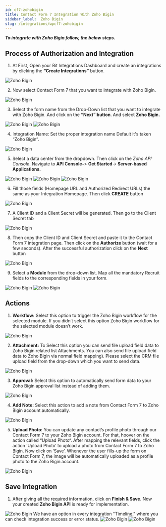 ```yaml
---
id: cf7-zohobigin
title: Contact Form 7 Integration With Zoho Bigin
sidebar_label:  Zoho Bigin
slug: /integrations/wpcf7-zohobigin
---
```



***To integrate with Zoho Bigin follow, the below steps.***


## Process of Authorization and Integration
1.	At First, Open your Bit Integrations Dashboard and create an integrations by clicking the **“Create Integrations”** button.
 <Image src="Zoho Bigin/Create Integration" alt="Zoho Bigin" w="1020" h="350" />


2. Now select Contact Form 7 that you want to integrate with Zoho Bigin.
 <Image src="Zoho Bigin/Select Contact Form 7" alt="Zoho Bigin" w="1020" h="350" />

3.	Select the form name from the Drop-Down list that you want to integrate with Zoho Bigin. And click on the **“Next” button**. And select **Zoho Bigin.**
 <Image src="Zoho Bigin/Select Form" alt="Zoho Bigin" w="1020" h="350" />
 <Image src="Zoho Bigin/select zoho bigin" alt="Zoho Bigin" w="1020" h="350" />

4.	Integration Name: Set the proper integration name Default it's taken “Zoho Bigin”.
 <Image src="Zoho Bigin/integration name" alt="Zoho Bigin" w="1020" h="350" />

5. Select a data center from the dropdown. Then click on the *Zoho API Console*. Navigate to **API Console-**> **Get Started**-> **Server-based Applications.** 
 <Image src="Zoho Bigin/select data center" alt="Zoho Bigin" w="1020" h="350" />
 <Image src="Zoho Bigin/get started" alt="Zoho Bigin" w="1020" h="350" />
 <Image src="Zoho Bigin/server based applications" alt="Zoho Bigin" w="1020" h="350" />


6.	Fill those fields (Homepage URL and Authorized Redirect URLs) the same as your Integration Homepage. Then click **CREATE** button
 <Image src="Zoho Bigin/create api" alt="Zoho Bigin" w="1020" h="350" />

 
7.	A Client ID and a Client Secret will be generated. Then go to the Client Secret tab
 <Image src="Zoho Bigin/client id and serect" alt="Zoho Bigin" w="1020" h="300" />

8.	Then copy the Client ID and Client Secret and paste it to the Contact Form 7 integration page. Then click on the **Authorize** button (wait for a few seconds). After the successful authorization click on the **Next** button
 <Image src="Zoho Bigin/authorize" alt="Zoho Bigin" w="1020" h="300" />

9.	Select a **Module** from the drop-down list. Map all the mandatory Recruit fields to the corresponding fields in your form.
 <Image src="Zoho Bigin/select module" alt="Zoho Bigin" w="1020" h="300" />
 <Image src="Zoho Bigin/field mapping" alt="Zoho Bigin" w="1020" h="300" />

## Actions

1. **Workflow:** Select this option to trigger the Zoho Bigin workflow for the selected module. If you didn’t select this option Zoho Bigin workflow for the selected module doesn’t work.
 <Image src="Zoho Bigin/workflow actions" alt="Zoho Bigin" w="1020" h="350" />

2. **Attachment:** To Select this option you can send file upload field data to Zoho Bigin related list Attachments. You can also send file upload field data to Zoho Bigin via normal field mapping). Please select the CRM file upload field from the drop-down which you want to send data.
 <Image src="Zoho Bigin/attachment actions" alt="Zoho Bigin" w="1020" h="350" />


3. **Approval:** Select this option to automatically send form data to your Zoho Bigin approval list instead of adding them.
 <Image src="Zoho Bigin/approval actions" alt="Zoho Bigin" w="1020" h="350" />

4. **Add Note:** Select this action to add a note from Contact Form 7 to Zoho Bigin account automatically.
 <Image src="Zoho Bigin/add notes actions" alt="Zoho Bigin" w="1020" h="350" />

5. **Upload Photo:** You can update any contact’s profile photo through our Contact Form 7 to your Zoho Bigin account. For that, hoover on the action called “Upload Photo“. After mapping the relevant fields, click the action ‘Upload Photo’ to upload a photo from Contact Form 7 to Zoho Bigin. Now click on ‘Save’. Whenever the user fills-up the form on Contact Form 7, the image will be automatically uploaded as a profile photo to the Zoho Bigin account.
 <Image src="Zoho Bigin/upload photo actions" alt="Zoho Bigin" w="1020" h="350" />

## Save Integration
1.	After giving all the required information, click on **Finish & Save**. Now your created **Zoho Bigin API** is ready for implementation.
 <Image src="Zoho Bigin/finish and save" alt="Zoho Bigin" w="1020" h="350" />
      We have an option in every integration "Timeline," where you can check integration success or error status.
      <Image src="Zoho Bigin/integrations dashbord" alt="Zoho Bigin" w="1020" h="350" />
      <Image src="Zoho Bigin/timeline" alt="Zoho Bigin" w="1020" h="350" />
